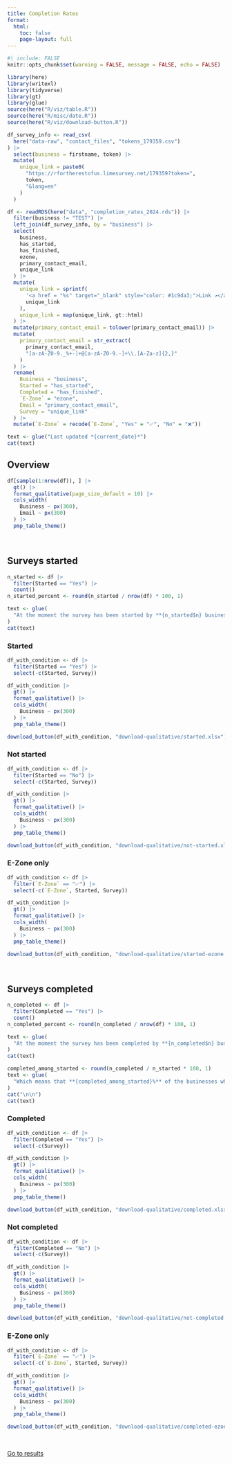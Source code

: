 ```yaml
---
title: Completion Rates
format:
  html:
    toc: false
    page-layout: full
---
```


```r
#| include: FALSE
knitr::opts_chunk$set(warning = FALSE, message = FALSE, echo = FALSE)

library(here)
library(writexl)
library(tidyverse)
library(gt)
library(glue)
source(here("R/viz/table.R"))
source(here("R/misc/date.R"))
source(here("R/viz/download-button.R"))

df_survey_info <- read_csv(
  here("data-raw", "contact_files", "tokens_179359.csv")
) |>
  select(business = firstname, token) |>
  mutate(
    unique_link = paste0(
      "https://rfortherestofus.limesurvey.net/179359?token=",
      token,
      "&lang=en"
    )
  )

df <- readRDS(here("data", "completion_rates_2024.rds")) |>
  filter(business != "TEST") |>
  left_join(df_survey_info, by = "business") |>
  select(
    business,
    has_started,
    has_finished,
    ezone,
    primary_contact_email,
    unique_link
  ) |>
  mutate(
    unique_link = sprintf(
      '<a href = "%s" target="_blank" style="color: #1c9da3;">Link ↗</a>',
      unique_link
    ),
    unique_link = map(unique_link, gt::html)
  ) |>
  mutate(primary_contact_email = tolower(primary_contact_email)) |>
  mutate(
    primary_contact_email = str_extract(
      primary_contact_email,
      "[a-zA-Z0-9._%+-]+@[a-zA-Z0-9.-]+\\.[A-Za-z]{2,}"
    )
  ) |>
  rename(
    Business = "business",
    Started = "has_started",
    Completed = "has_finished",
    `E-Zone` = "ezone",
    Email = "primary_contact_email",
    Survey = "unique_link"
  ) |>
  mutate(`E-Zone` = recode(`E-Zone`, "Yes" = "✅", "No" = "❌"))
```

```r
text <- glue("Last updated *{current_date}*")
cat(text)
```

## Overview

```r
df[sample(1:nrow(df)), ] |>
  gt() |>
  format_qualitative(page_size_default = 10) |>
  cols_width(
    Business ~ px(300),
    Email ~ px(300)
  ) |>
  pmp_table_theme()
```

<br/>

## Surveys started

```r
n_started <- df |>
  filter(Started == "Yes") |>
  count()
n_started_percent <- round(n_started / nrow(df) * 100, 1)

text <- glue(
  "At the moment the survey has been started by **{n_started$n} businesses** ({n_started_percent$n}%)."
)
cat(text)
```

::: {.panel-tabset .nav-pills}

### Started

```r
df_with_condition <- df |>
  filter(Started == "Yes") |>
  select(-c(Started, Survey))

df_with_condition |>
  gt() |>
  format_qualitative() |>
  cols_width(
    Business ~ px(300)
  ) |>
  pmp_table_theme()

download_button(df_with_condition, "download-qualitative/started.xlsx")
```


### Not started

```r
df_with_condition <- df |>
  filter(Started == "No") |>
  select(-c(Started, Survey))

df_with_condition |>
  gt() |>
  format_qualitative() |>
  cols_width(
    Business ~ px(300)
  ) |>
  pmp_table_theme()

download_button(df_with_condition, "download-qualitative/not-started.xlsx")
```



### E-Zone only

```r
df_with_condition <- df |>
  filter(`E-Zone` == "✅") |>
  select(-c(`E-Zone`, Started, Survey))

df_with_condition |>
  gt() |>
  format_qualitative() |>
  cols_width(
    Business ~ px(300)
  ) |>
  pmp_table_theme()

download_button(df_with_condition, "download-qualitative/started-ezone.xlsx")
```

:::

<br/>

## Surveys completed

```r
n_completed <- df |>
  filter(Completed == "Yes") |>
  count()
n_completed_percent <- round(n_completed / nrow(df) * 100, 1)

text <- glue(
  "At the moment the survey has been completed by **{n_completed$n} businesses** ({n_completed_percent$n}%)."
)
cat(text)

completed_among_started <- round(n_completed / n_started * 100, 1)
text <- glue(
  "Which means that **{completed_among_started}%** of the businesses who started the survey ({n_started}) have also completed ({n_completed}) it."
)
cat("\n\n")
cat(text)
```

::: {.panel-tabset .nav-pills}

### Completed

```r
df_with_condition <- df |>
  filter(Completed == "Yes") |>
  select(-c(Survey))

df_with_condition |>
  gt() |>
  format_qualitative() |>
  cols_width(
    Business ~ px(300)
  ) |>
  pmp_table_theme()

download_button(df_with_condition, "download-qualitative/completed.xlsx")
```

### Not completed

```r
df_with_condition <- df |>
  filter(Completed == "No") |>
  select(-c(Survey))

df_with_condition |>
  gt() |>
  format_qualitative() |>
  cols_width(
    Business ~ px(300)
  ) |>
  pmp_table_theme()

download_button(df_with_condition, "download-qualitative/not-completed.xlsx")
```

### E-Zone only

```r
df_with_condition <- df |>
  filter(`E-Zone` == "✅") |>
  select(-c(`E-Zone`, Started, Survey))

df_with_condition |>
  gt() |>
  format_qualitative() |>
  cols_width(
    Business ~ px(300)
  ) |>
  pmp_table_theme()

download_button(df_with_condition, "download-qualitative/completed-ezone.xlsx")
```

:::

<br/>

::: {.button-container}
<a href="/results.html" class="custom-button">Go to results</a>
:::
